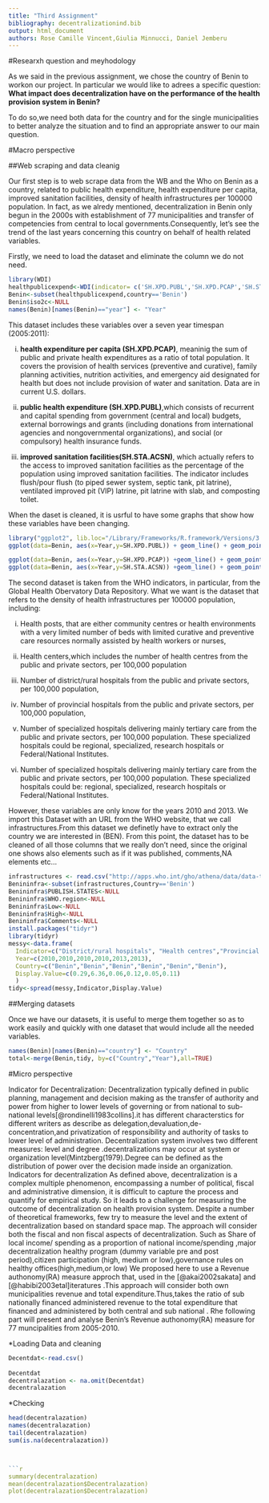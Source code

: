 ```yaml
---
title: "Third Assignment"
bibliography: decentralizationind.bib
output: html_document
authors: Rose Camille Vincent,Giulia Minnucci, Daniel Jemberu
---
```

#Researxh question and meyhodology

As we said in the previous assignment, we chose the country of Benin to workon our project. In particular we would like to adrees a specific question: **What impact does decentralization have on the performance of the health provision system in Benin?**

To do so,we need both data for the country and for the single municipalities to better analyze the situation and to find an appropriate answer to our main question.

#Macro perspective

##Web scraping and data cleanig

Our first step is to web scrape data from the WB and the Who on Benin as a country, related to public health expenditure, health expenditure per capita, improved sanitation facilities, density of health infrastructures per 100000 population. 
In fact, as we alredy mentioned, decentralization in Benin only begun in the 2000s with establishment of 77 municipalities and transfer of competencies from central to local governments.Consequently, let's see the trend of the last years concerning this country on behalf of health related variables.

Firstly, we need to load the dataset and eliminate the column we do not need.

```r
library(WDI)
healthpublicexpend<-WDI(indicator= c('SH.XPD.PUBL','SH.XPD.PCAP','SH.STA.ACSN'))
Benin<-subset(healthpublicexpend,country=='Benin')
Benin$iso2c<-NULL
names(Benin)[names(Benin)=="year"] <- "Year"
```


This dataset includes these variables over a seven year timespan (2005:2011): 

(i) **health expenditure per capita (SH.XPD.PCAP)**, meaninig the sum of public and private health expenditures as a ratio of total population. It covers the provision of health services (preventive and curative), family planning activities, nutrition activities, and emergency aid designated for health but does not include provision of water and sanitation. Data are in current U.S. dollars.

(ii) **public health expenditure (SH.XPD.PUBL)**,which consists of recurrent and capital spending from government (central and local) budgets, external borrowings and grants (including donations from international agencies and nongovernmental organizations), and social (or compulsory) health insurance funds. 

(iii) **improved sanitation facilities(SH.STA.ACSN)**, which actually refers to the access to improved sanitation facilities as the percentage of the population using improved sanitation facilities. The indicator includes flush/pour flush (to piped sewer system, septic tank, pit latrine), ventilated improved pit (VIP) latrine, pit latrine with slab, and composting toilet.

When the daset is cleaned, it is usrful to have some graphs that show how these variables have been changing.

```r
library("ggplot2", lib.loc="/Library/Frameworks/R.framework/Versions/3.1/Resources/library")
ggplot(data=Benin, aes(x=Year,y=SH.XPD.PUBL)) + geom_line() + geom_point() + theme_bw(base_size = 13) + ggtitle("Trend over the years")

ggplot(data=Benin, aes(x=Year,y=SH.XPD.PCAP)) +geom_line() + geom_point() + theme_bw(base_size = 13) + ggtitle("Trend over the years")
ggplot(data=Benin, aes(x=Year,y=SH.STA.ACSN)) +geom_line() + geom_point() + theme_bw(base_size = 13) + ggtitle("Trend over the years")
```


The second dataset is taken from the WHO indicators, in particular, from the Global Health Obervatory Data Repository. What we want is the dataset that refers to the density of health infrastructures per 100000 population, including:

(i) Health posts, that  are either community centres or health environments with a very limited number of beds with limited curative and preventive care resources normally assisted by health workers or nurses,

(ii) Health centers,which includes the number of health centres from the public and private sectors, per 100,000 population

(iii) Number of district/rural hospitals from the public and private sectors, per 100,000 population,

(iv) Number of provincial hospitals from the public and private sectors, per 100,000 population,

(v) Number of specialized hospitals delivering mainly tertiary care from the public and private sectors, per 100,000 population. These specialized hospitals could be regional, specialized, research hospitals or Federal/National Institutes.

(vi) Number of specialized hospitals delivering mainly tertiary care from the public and private sectors, per 100,000 population. These specialized hospitals could be: regional, specialized, research hospitals or Federal/National Institutes.

However, these variables are only know for the years 2010 and 2013.
We import this Dataset with an URL from the WHO website, that we call infrastructures.From this dataset we definetly have to extract only the country we are interested in (BEN).
From this point, the dataset has to be cleaned of all those columns that we really don't need, since the original one shows also elements such as if it was published, comments,NA elements etc...

```r
infrastructures <- read.csv("http://apps.who.int/gho/athena/data/data-text.csv?target=GHO/DEVICES01,DEVICES02,DEVICES03,DEVICES04,DEVICES05&profile=text&filter=COUNTRY:*;REGION:AFR;REGION:AMR;REGION:SEAR;REGION:EUR;REGION:EMR;REGION:WPR")
Benininfra<-subset(infrastructures,Country=='Benin')
Benininfra$PUBLISH.STATES<-NULL
Benininfra$WHO.region<-NULL
Benininfra$Low<-NULL
Benininfra$High<-NULL
Benininfra$Comments<-NULL
install.packages("tidyr")
library(tidyr)
messy<-data.frame(
  Indicator=c("District/rural hospitals", "Health centres","Provincial hospitals","Specialized hospitals","Provincial hospitals","Specialized hospitals"),
  Year=c(2010,2010,2010,2010,2013,2013),
  Country=c("Benin","Benin","Benin","Benin","Benin","Benin"),
  Display.Value=c(0.29,6.36,0.06,0.12,0.05,0.11)
  )
tidy<-spread(messy,Indicator,Display.Value)
```

##Merging datasets

Once we have our datasets, it is useful to merge them together so as to work easily and quickly with one dataset that would include all the needed variables.

```r
names(Benin)[names(Benin)=="country"] <- "Country"
total<-merge(Benin,tidy, by=c("Country","Year"),all=TRUE)
```

#Micro perspective

Indicator for Decentralization:
Decentralization typically defined in public planning, management and decision making as the transfer of authority and power from higher to lower levels of governing or from national to sub-national levels[@rondinelli1983collins].it has different characterstics for different writers as describe as delegation,devaluation,de-concentration,and privatization of responsibility and authority of tasks to lower level of administration.
Decentralization system involves two different measures: level and degree .decentralizations may occur at system or organization level(Mintzberg(1979).Degree can be defined as the distribution of power over the decision made inside an organization.
Indicators for decentralization
As defined above, decentralization is a complex multiple phenomenon, encompassing a number of political, fiscal and administrative dimension, it is difficult to capture the process and quantify for empirical study. So it leads to a challenge for measuring the outcome of decentralization on health provision system. 
Despite a number of theoretical frameworks, few try to measure the level and the extent of decentralization based on standard space map. The approach will consider both the fiscal and non fiscal aspects of decentralization. Such as  Share of local income/ spending as a proportion of national income/spending  ,major decentralization healthy program (dummy variable pre and post period),citizen participation (high, medium or low),governance rules on healthy offices(high,medium,or low)
We proposed here to use a Revenue authonomy(RA) measure approch  that, used in the [@akai2002sakata] and [@habibi2003etal]iteratures .This approach will consider both own municipalities revenue and total expenditure.Thus,takes the ratio of sub nationally financed administered revenue to the total expenditure that financed and administered by both central and sub national .
Rhe following part will present and analyse Benin's Revenue authonomy(RA) measure for 77 muncipalities from 2005-2010. 

*Loading Data and cleaning
```r
Decentdat<-read.csv()
                    
Decentdat
decentralazation <- na.omit(Decentdat)
decentralazation
```

*Checking
```r
head(decentralazation)
names(decentralazation)
tail(decentralazation)
sum(is.na(decentralazation))



```r
summary(decentralazation)
mean(decentralazation$Decentralazation)
plot(decentralazation$Decentralazation)


```


